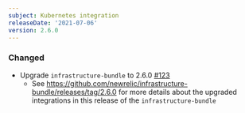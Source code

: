 ```yaml
---
subject: Kubernetes integration
releaseDate: '2021-07-06'
version: 2.6.0
---
```


### Changed

- Upgrade `infrastructure-bundle` to 2.6.0 [#123](https://github.com/newrelic/nri-kubernetes/pull/123)
  - See https://github.com/newrelic/infrastructure-bundle/releases/tag/2.6.0 for more details about the upgraded integrations in this release of the `infrastructure-bundle`

